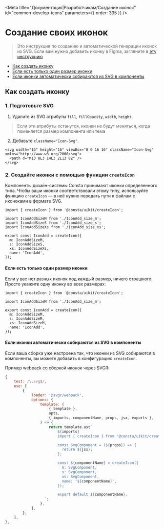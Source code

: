 
<Meta
  title="Документация|Разработчикам/Создание иконок"
  id="common-develop-icons"
  parameters={{ order: 335 }}
/>

# Создание своих иконок

> Это инструкция по созданию и автоматической генерации иконок из SVG. Если вам нужно добавить иконку в Figma, загляните в [эту инструкцию](?path=/docs/new-icons--page)

- [Как создать иконку](#как-создать-иконку)
- [Если есть только один размер иконки](#если-есть-только-один-размер-иконки)
- [Если иконки автоматически собираются из SVG в компоненты](#если-иконки-автоматически-собираются-из-SVG-в-компоненты)

## Как создать иконку

### 1. Подготовьте SVG

1. Удалите из SVG атрибуты `fill`, `fillOpacity`, `width`, `height`.

> Если эти атрибуты останутся, иконки не будут меняться, когда поменяется размер компонента или тема

2. Добавьте `className="Icon-Svg"`.

```
<svg width="16" height="16" viewBox="0 0 16 16" className="Icon-Svg" xmlns="http://www.w3.org/2000/svg">
  <path d="M13 8L3 14L3 2L13 8Z" />
</svg>
```

### 2. Создайте иконки с помощью функции `createIcon`

Компоненты дизайн-системы Consta принимают иконки определенного типа.
Чтобы ваши иконки соответствовали этому типу,
используйте функцию `createIcon` —
в неё нужно передать пути к файлам с иконоками в формате SVG.

```tsx
import { createIcon } from '@consta/uikit/createIcon';

import IconAddSizeM from './IconAdd_size_m';
import IconAddSizeS from './IconAdd_size_s';
import IconAddSizeXs from './IconAdd_size_xs';

export const IconAdd = createIcon({
  m: IconAddSizeM,
  s: IconAddSizeS,
  xs: IconAddSizeXs,
  name: 'IconAdd',
});
```

#### Если есть только один размер иконки

Если у вас нет разных иконок под каждый размер, ничего страшного.
Просто укажите одну иконку во всех размерах:

```tsx
import { createIcon } from '@consta/uikit/createIcon';

import IconAddSizeM from './IconAdd_size_m';

export const IconAdd = createIcon({
  m: IconAddSizeM,
  s: IconAddSizeM,
  xs: IconAddSizeM,
  name: 'IconAdd',
});
```

#### Если иконки автоматически собираются из SVG в компоненты

Если ваша сборка уже настроена так, что иконки из SVG собираются в компоненты,
вы можете добавить в конфигурацию `createIcon`.

Пример webpack со сборкой иконок через SVGR:

```jsx
{
    test: /\.svg$/,
    use: [
        {
            loader: '@svgr/webpack',
            options: {
                template: (
                    { template },
                    opts,
                    { imports, componentName, props, jsx, exports },
                ) => {
                    return template.ast`
                        ${imports}
                        import { createIcon } from '@consta/uikit/createIcon';

                        const SvgComponent = (${props}) => {
                          return ${jsx};
                        };

                        const ${componentName} = createIcon({
                          m: SvgComponent,
                          s: SvgComponent,
                          xs: SvgComponent,
                          name: '${componentName}',
                        });

                        export default ${componentName};
                  `;
                },
            },
        },
    ],
},
```
